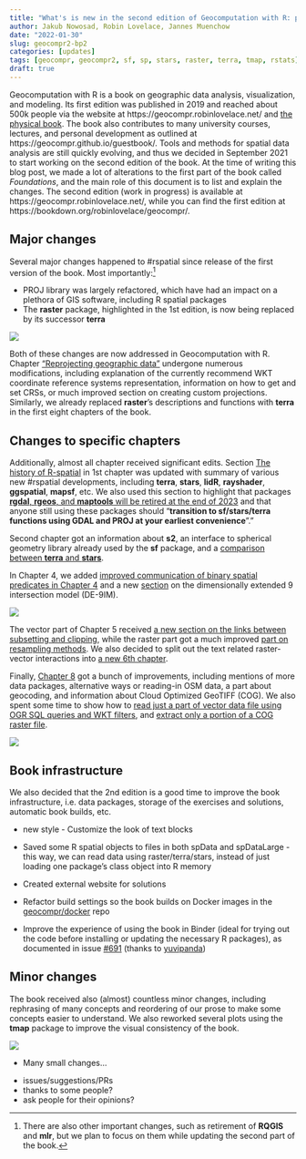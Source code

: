 ```yaml
---
title: "What's is new in the second edition of Geocomputation with R: part 1"
author: Jakub Nowosad, Robin Lovelace, Jannes Muenchow
date: "2022-01-30"
slug: geocompr2-bp2
categories: [updates]
tags: [geocompr, geocompr2, sf, sp, stars, raster, terra, tmap, rstats]
draft: true
---
```


<!-- intro -->
Geocomputation with R is a book on geographic data analysis, visualization, and modeling.
Its first edition was published in 2019 and reached about 500k people via the website at https://geocompr.robinlovelace.net/ and [the physical book](https://www.routledge.com/9781138304512). 
The book also contributes to many university courses, lectures, and personal development as outlined at https://geocompr.github.io/guestbook/.
Tools and methods for spatial data analysis are still quickly evolving, and thus we decided in September 2021 to start working on the second edition of the book.
At the time of writing this blog post, we made a lot of alterations to the first part of the book called *Foundations*, and the main role of this document is to list and explain the changes.
The second edition (work in progress) is available at https://geocompr.robinlovelace.net/, while you can find the first edition at https://bookdown.org/robinlovelace/geocompr/.

## Major changes

Several major changes happened to #rspatial since release of the first version of the book.
Most importantly:^[There are also other important changes, such as retirement of **RQGIS** and **mlr**, but we plan to focus on them while updating the second part of the book.]

- PROJ library was largely refactored, which have had an impact on a plethora of GIS software, including R spatial packages
- The **raster** package, highlighted in the 1st edition, is now being replaced by its successor **terra**

![](/post/2022/geocompr2-bp2_files/ch2fig.png)

Both of these changes are now addressed in Geocomputation with R. 
Chapter ["Reprojecting geographic data"](https://geocompr.robinlovelace.net/reproj-geo-data.html) undergone numerous modifications, including explanation of the currently recommend WKT coordinate reference systems representation, information on how to get and set CRSs, or much improved section on creating custom projections.
Similarly, we already replaced **raster**'s descriptions and functions with **terra** in the first eight chapters of the book.

## Changes to specific chapters

Additionally, almost all chapter received significant edits.
Section [The history of R-spatial](https://geocompr.robinlovelace.net/intro.html#the-history-of-r-spatial) in 1st chapter was updated with summary of various new #rspatial developments, including **terra**, **stars**, **lidR**, **rayshader**, **ggspatial**, **mapsf**, etc.
We also used this section to highlight that packages [**rgdal**, **rgeos**, and **maptools** will be retired at the end of 2023](https://stat.ethz.ch/pipermail/r-sig-geo/2021-September/028760.html) and that anyone still using these packages should "**transition to sf/stars/terra functions using GDAL and PROJ at your earliest convenience**"."

Second chapter got an information about **s2**, an interface to spherical geometry library already used by the **sf** package, and a [comparison between **terra** and **stars**](https://geocompr.robinlovelace.net/spatial-class.html#r-packages-for-working-with-raster-data).

In Chapter 4, we added [improved communication of binary spatial predicates in Chapter 4](https://geocompr.robinlovelace.net/spatial-operations.html#topological-relations) and a new  [section](https://geocompr.robinlovelace.net/spatial-operations.html#de-9im-strings) on the dimensionally extended 9 intersection model (DE-9IM).

![](/post/2022/geocompr2-bp2_files/ch4fig.png)

The vector part of Chapter 5 received [a new section on the links between subsetting and clipping](https://geocompr.robinlovelace.net/geometric-operations.html#subsetting-and-clipping), while the raster part got a much improved [part on resampling methods](https://geocompr.robinlovelace.net/geometric-operations.html#resampling).
We also decided to split out the text related raster-vector interactions into [a new 6th chapter](https://geocompr.robinlovelace.net/raster-vector.html).

Finally, [Chapter 8](https://geocompr.robinlovelace.net/read-write.html#read-write) got a bunch of improvements, including mentions of more data packages, alternative ways or reading-in OSM data, a part about geocoding, and information about Cloud Optimized GeoTIFF (COG).
We also spent some time to show how to [read just a part of vector data file using OGR SQL queries and WKT filters](https://geocompr.robinlovelace.net/read-write.html#iovec), and [extract only a portion of a COG raster file](https://geocompr.robinlovelace.net/read-write.html#raster-data-read). 

![](/post/2022/geocompr2-bp2_files/ch8fig.png)

## Book infrastructure

We also decided that the 2nd edition is a good time to improve the book infrastructure, i.e. data packages, storage of the exercises and solutions, automatic book builds, etc.

- new style - Customize the look of text blocks

- Saved some R spatial objects to files in both spData and spDataLarge - this way, we can read data using raster/terra/stars, instead of just loading one package's class object into R memory
- Created external website for solutions
- Refactor build settings so the book builds on Docker images in the [geocompr/docker](https://github.com/geocompr/docker) repo
- Improve the experience of using the book in Binder (ideal for trying out the code before installing or updating the necessary R packages), as documented in issue [#691](https://github.com/Robinlovelace/geocompr/issues/691) (thanks to [yuvipanda](https://github.com/yuvipanda))


## Minor changes

The book received also (almost) countless minor changes, including rephrasing of many concepts and reordering of our prose to make some concepts easier to understand.
We also reworked several plots using the **tmap** package to improve the visual consistency of the book.

![](/post/2022/geocompr2-bp2_files/figtmap.png)

- Many small changes...


<!-- outro -->

- issues/suggestions/PRs
- thanks to some people?
- ask people for their opinions?
